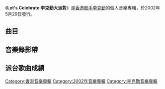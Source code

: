 {{unreferenced|time=2014-07-06T08:47:19+00:00}}
{{Album infobox | <!-- See Wikipedia:WikiProject_Albums -->
|  Name        = Let's Celebrate 李克勤大派對
|  Type        = [[專輯|專輯]]
|  Artist      = [[李克勤|李克勤]]
|  Cover       = 李克勤 Let's Celebrate 李克勤大派對.jpg
|  Released    = 2002年5月29日
|  Recorded    = 2002年
|  Genre       = [[粵語流行音樂|粵語流行音樂]]
|  Length      = 44分16秒
|  Label       = [[環球唱片_(香港)|環球唱片]]
|  Producer    = 
|  Last album  = [[李克勤大樂隊|李克勤大樂隊]]<br>（2002年）
|  This album  = '''李克勤大派對'''<br>（2002年）
|  Next album  = [[愛不釋手_-_新曲加演唱會|愛不釋手 - 新曲加演唱會]]<br>（2002年）
}}

《'''Let's Celebrate 李克勤大派對'''》是[[香港|香港]][[歌手|歌手]][[李克勤|李克勤]]的個人音樂專輯，於2002年5月29日發行。

==曲目==
{{Tracklist
| collapsed = 
| headline = 
| font_size = 
| total_length = 44:16

| extra_column =

| title1 = Victory
| music1 = [[Tonči_Huljić|Tonči Huljić]]
| lyrics1 = [[陳少琪|陳少琪]]
| arranger1 = [[BOND|BOND]]
| producer1 = [[江港生|江港生]]
| longnote1 = 原曲為[[BOND|BOND]]的《Victory》「[[世界盃|世界盃]]2002」主題曲
| length1 = 4:07

| title2 = 高妹
| music2 = [[梁詠琪|梁詠琪]]
| lyrics2 = [[李克勤|李克勤]]
| arranger2 = [[劉祖德|劉祖德]]
| producer2 = [[趙增熹|趙增熹]]
| longnote2 = 
| length2 = 3:31

| title3 = 愛病
| music3 = [[Eric_Kwok|Eric Kwok]]
| lyrics3 = 陳少琪
| arranger3 = Eric Kwok
| producer3 = 江港生
| longnote3 = 
| length3 = 4:07

| title4 = 信心保証
| music4 = [[徐偉賢|徐偉賢]]
| lyrics4 = [[黃偉文|黃偉文]]
| arranger4 = [[Billy_Chan|Billy Chan]]
| producer4 = 江港生
| longnote4 = 
| length4 = 3:24

| title5 = 我愛聖羅蘭
| music5 = [[B_Jack|B Jack]]
| lyrics5 = 黃偉文
| arranger5 = [[褚鎮東|褚鎮東]]
| producer5 = 趙增熹
| note5 = Featuring [[羅蘭|羅蘭]]
| longnote5 = 
| length5 = 3:55

| title6 = 花犯
| music6 = [[李偉安|李偉安]]
| lyrics6 = 陳少琪
| arranger6 = 李偉安
| producer6 = 趙增熹
| longnote6 = 
| length6 = 4:15

| title7 = 我懶惰
| music7 = 劉祖德
| lyrics7 = 陳少琪
| arranger7 = 劉祖德
| producer7 = 趙增熹
| longnote7 = 
| length7 = 3:24

| title8 = 黑房
| music8 = [[李泉|李泉]]
| lyrics8 = 陳少琪
| arranger8 = 李泉
| producer8 = 江港生
| longnote8 = 
| length8 = 4:01

| title9 = 花園街的流星
| music9 = [[湯小康|湯小康]]
| lyrics9 = 陳少琪
| arranger9 = [[Adrian_Chan|Adrian Chan]]
| producer9 = 江港生
| longnote9 = 原曲為[[庾澄慶|庾澄慶]]的《情非得已》
| length9 = 4:19

| title10 = 榮譽勳章
| music10 = [[黃維一|黃維一]]
| lyrics10 = 陳少琪
| arranger10 = [[Ted_Lo|Ted Lo]]
| producer10 = 江港生
| longnote10 = 
| length10 = 3:55

| title11 = 榮譽勳章
| music11 = 黃維一
| lyrics11 = 陳少琪
| arranger11 = [[Vincent_Liauw|Vincent Liauw]]<br>[[陳瑞斌|陳瑞斌]]
| producer11 = 江港生
| note11 = Classical Piano Version
| longnote11 = 
| length11 = 5:13
}}

== 音樂錄影帶 ==


== 派台歌曲成績 ==
{{李克勤}}
[[Category:香港音樂專輯|Category:香港音樂專輯]]
[[Category:2002年音樂專輯|Category:2002年音樂專輯]]
[[Category:李克勤音樂專輯|Category:李克勤音樂專輯]]
